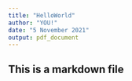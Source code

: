 ```yaml
---
title: "HelloWorld"
author: "YOU!"
date: "5 November 2021"
output: pdf_document
---
```


## This is a markdown file
